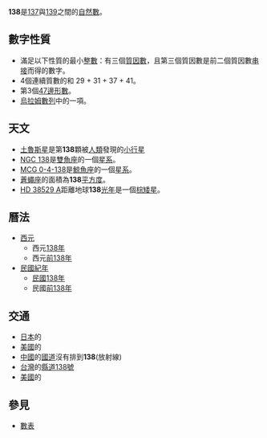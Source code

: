 {{Unreferenced|time=2020-05-22T11:25:11+00:00}}
{{noteTA|G1=Math}}
{{整数
| 质因数分解 = <math>2 \times3 \times 23</math>
| 罗马数字 = CXXXVIII
}}
'''138'''是[[137|137]]與[[139|139]]之間的[[自然数|自然數]]。

==數字性質==
{{數字性質|use math=yes}}
* 滿足以下性質的最小[[整數|整數]]：有三個[[質因數|質因數]]，且第三個質因數是前二個質因數[[串接|串接]]而得的數字。
* 4個連續質數的和 29 + 31 + 37 + 41。
* 第3個[[多邊形數|47邊形數]]。
* [[烏拉姆數列|烏拉姆數列]]中的一項。

==天文==
*[[土魯斯星|土魯斯星]]是第'''138'''顆被[[人類|人類]]發現的[[小行星|小行星]]
*[[NGC_138|NGC 138]]是[[雙魚座|雙魚座]]的一個[[星系|星系]]。
*[[NGC_543|MCG 0-4-138]]是[[鯨魚座|鯨魚座]]的一個[[星系|星系]]。
*[[蒼蠅座|蒼蠅座]]的面積為'''138'''[[平方度|平方度]]。
*[[HD_38529_A|HD 38529 A]]距離地球'''138'''[[光年|光年]]是一個[[棕矮星|棕矮星]]。
==曆法==
*[[西元|西元]]
**西元[[138年|138年]]
**西元[[前138年|前138年]]
*[[民國紀年|民國紀年]]
**[[民國紀年|民國]][[2049年|138年]]
**民國[[1773年|前138年]]
==交通==
*[[日本|日本]]的{{link-ja|日本國道138|国道138号}}
*[[美國|美國]]的{{link-en|美國國道138|U.S._Route_138}}
*[[中華人民共和國|中國]]的[[國道|國道]]沒有排到'''138'''(放射線)
*[[台灣|台灣]]的[[縣道138號|縣道138號]]
*[[美國|美國]]的{{link-en|美國138號公路列表|Route_138}}

==參見==
*[[數表|數表]]
{{Num-stub}}